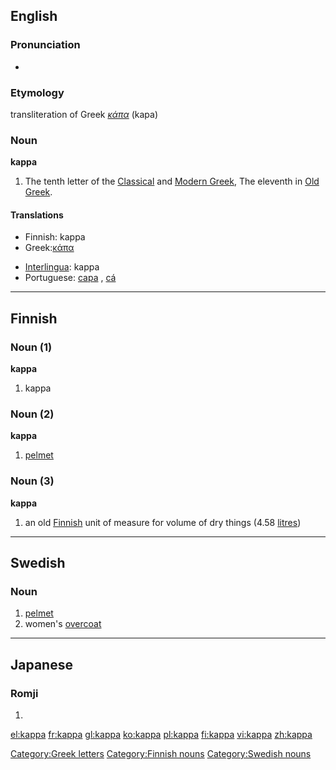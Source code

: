{{letter_disp2|iota|[[image:Greek_uc_kappa.png|39px]][[image:Greek_lc_kappa1.png|28px]][[image:Greek_lc_kappa2.png|24px]] |lambda|κάπα|Κ|κ}}
==English==

===Pronunciation===
*{{audio|en-us-kappa.ogg|Audio (US)}}

===Etymology===
transliteration of Greek ''[[κάπα]]'' (kapa)

===Noun===
'''kappa'''

# The tenth letter of the [[w:Classical Greek|Classical]] and [[w:Modern Greek|Modern Greek]], The eleventh in [[w:Old Greek|Old Greek]].

====Translations====
{{top}}
*Finnish: kappa
*Greek:[[κάπα]] {{n}}
{{mid}}
*[[Interlingua]]: kappa
*Portuguese: [[capa]] {{m}}, [[cá]] {{m}}
{{bottom}}

----

==Finnish==

{{rfc|incorrect noun headings}}

===Noun (1)===
'''kappa'''

#kappa

===Noun (2)===
'''kappa'''

#[[pelmet]]

===Noun (3)===
'''kappa'''

#an old [[Finnish]] unit of measure for volume of dry things (4.58 [[litre]]s)

----

==Swedish==

===Noun===
{{sv-noun-reg-or|kapp}}

#[[pelmet]]
#women's [[overcoat]]

----

==Japanese==
{{wikipedia|kappa (mythical creature)}}

===Romji===
{{romaji|かっぱ}}

# {{japdef|かっぱ|A river dwelling monster from Japanese [[folklore]]}}

[[Category:Greek letters]]
[[Category:Finnish nouns]]
[[Category:Swedish nouns]]

[[el:kappa]]
[[fr:kappa]]
[[gl:kappa]]
[[ko:kappa]]
[[pl:kappa]]
[[fi:kappa]]
[[vi:kappa]]
[[zh:kappa]]
